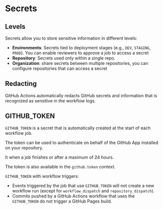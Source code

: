 # Secrets

## Levels

Secrets allow you to store sensitive information in different levels:
- **Environments**: Secrets tied to deployment stages (e.g., `DEV`, `STAGING`, `PROD`). You can enable reviewers to approve a job to access a secret
- **Repository**: Secrets used only within a single repo. 
- **Organization**: share secrets between multiple repositories, you can configure repositories that can access a secret


## Redacting

GitHub Actions automatically redacts GitHub secrets and information that is recognized as sensitive in the workflow logs.


## GITHUB_TOKEN

`GITHUB_TOKEN` is a secret that is automatically created at the start of each workflow job.

The token can be used to authenticate on behalf of the GitHub App installed on your repository.

It when a job finishes or after a maximum of 24 hours.

The token is also available in the `github.token` context.

`GITHUB_TOKEN` with workflow triggers:
- Events triggered by the job that use `GITHUB_TOKEN` will not create a new workflow run (except for `workflow_dispatch` and `repository_dispatch`).
- Commits pushed by a GitHub Actions workflow that uses the `GITHUB_TOKEN` do not trigger a GitHub Pages build.
